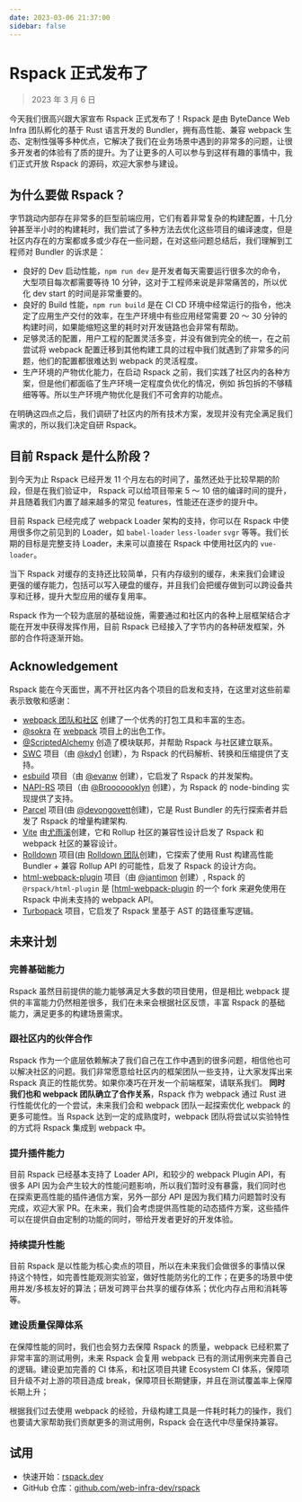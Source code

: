 ```yaml
---
date: 2023-03-06 21:37:00
sidebar: false
---
```


# Rspack 正式发布了

> 2023 年 3 月 6 日

今天我们很高兴跟大家宣布 Rspack 正式发布了！Rspack 是由 ByteDance Web Infra 团队孵化的基于 Rust 语言开发的 Bundler，拥有高性能、兼容 webpack 生态、定制性强等多种优点，它解决了我们在业务场景中遇到的非常多的问题，让很多开发者的体验有了质的提升。为了让更多的人可以参与到这样有趣的事情中，我们正式开放 Rspack 的源码，欢迎大家参与建设。

## 为什么要做 Rspack？

字节跳动内部存在非常多的巨型前端应用，它们有着非常复杂的构建配置，十几分钟甚至半小时的构建耗时，我们尝试了多种方法去优化这些项目的编译速度，但是社区内存在的方案都或多或少存在一些问题，在对这些问题总结后，我们理解到工程师对 Bundler 的诉求是：

- 良好的 Dev 启动性能，`npm run dev` 是开发者每天需要运行很多次的命令，大型项目每次都需要等待 10 分钟，这对于工程师来说是非常痛苦的，所以优化 dev start 的时间是非常重要的。
- 良好的 Build 性能，`npm run build` 是在 CI CD 环境中经常运行的指令，他决定了应用生产交付的效率，在生产环境中有些应用经常需要 20 ～ 30 分钟的构建时间，如果能缩短这里的耗时对开发链路也会非常有帮助。
- 足够灵活的配置，用户工程的配置灵活多变，并没有做到完全的统一，在之前尝试将 webpack 配置迁移到其他构建工具的过程中我们就遇到了非常多的问题，他们的配置都很难达到 webpack 的灵活程度。
- 生产环境的产物优化能力，在启动 Rspack 之前，我们实践了社区内的各种方案，但是他们都面临了生产环境一定程度负优化的情况，例如 拆包拆的不够精细等等。所以生产环境产物优化是我们不可舍弃的功能点。

在明确这四点之后，我们调研了社区内的所有技术方案，发现并没有完全满足我们需求的，所以我们决定自研 Rspack。

## 目前 Rspack 是什么阶段？

到今天为止 Rspack 已经开发 11 个月左右的时间了，虽然还处于比较早期的阶段，但是在我们验证中， Rspack 可以给项目带来 5 ～ 10 倍的编译时间的提升，并且随着我们内置了越来越多的常见 features，性能还在逐步的提升中。

目前 Rspack 已经完成了 webpack Loader 架构的支持，你可以在 Rspack 中使用很多你之前见到的 Loader，如 `babel-loader` `less-loader` `svgr` 等等。我们长期的目标是完整支持 Loader，未来可以直接在 Rspack 中使用社区内的 `vue-loader`。

当下 Rspack 对缓存的支持还比较简单，只有内存级别的缓存，未来我们会建设更强的缓存能力，包括可以写入硬盘的缓存，并且我们会把缓存做到可以跨设备共享和迁移，提升大型应用的缓存复用率。

Rspack 作为一个较为底层的基础设施，需要通过和社区内的各种上层框架结合才能在开发中获得发挥作用，目前 Rspack 已经接入了字节内的各种研发框架，外部的合作将逐渐开始。

## Acknowledgement

Rspack 能在今天面世，离不开社区内各个项目的启发和支持，在这里对这些前辈表示致敬和感谢：

- [webpack 团队和社区](https://webpack.js.org/) 创建了一个优秀的打包工具和丰富的生态。
- [@sokra](https://github.com/sokra) 在 [webpack](https://github.com/webpack/webpack) 项目上的出色工作。
- [@ScriptedAlchemy](https://github.com/ScriptedAlchemy) 创造了模块联邦，并帮助 Rspack 与社区建立联系。
- [SWC](https://swc.rs/) 项目（由 [@kdy1](https://github.com/kdy1) 创建），为 Rspack 的代码解析、转换和压缩提供了支持。
- [esbuild](https://github.com/evanw/esbuild) 项目（由 [@evanw](https://github.com/evanw) 创建），它启发了 Rspack 的并发架构。
- [NAPI-RS](https://github.com/napi-rs/napi-rs) 项目（由 [@Brooooooklyn](https://github.com/Brooooooklyn) 创建），为 Rspack 的 node-binding 实现提供了支持。
- [Parcel](https://github.com/parcel-bundler/parcel) 项目(由 [@devongovett](https://github.com/devongovett)创建)，它是 Rust Bundler 的先行探索者并启发了 Rspack 的增量构建架构.
- [Vite](https://github.com/vitejs/vite) 由[尤雨溪](https://github.com/yyx990803)创建，它和 Rollup 社区的兼容性设计启发了 Rspack 和 webpack 社区的兼容设计。
- [Rolldown](https://github.com/rolldown-rs/rolldown) 项目(由 [Rolldown 团队](https://github.com/sponsors/rolldown-rs)创建)，它探索了使用 Rust 构建高性能 Bundler + 兼容 Rollup API 的可能性，启发了 Rspack 的设计方向。
- [html-webpack-plugin](https://github.com/jantimon/html-webpack-plugin) 项目（由 [@jantimon](https://github.com/jantimon) 创建）, Rspack 的 `@rspack/html-plugin` 是 [[html-webpack-plugin](https://github.com/jantimon/html-webpack-plugin) 的一个 fork 来避免使用在 Rspack 中尚未支持的 webpack API。
- [Turbopack](https://github.com/vercel/turbo) 项目，它启发了 Rspack 里基于 AST 的路径重写逻辑。

## 未来计划

### 完善基础能力

Rspack 虽然目前提供的能力能够满足大多数的项目使用，但是相比 webpack 提供的丰富能力仍然相差很多，我们在未来会根据社区反馈，丰富 Rspack 的基础能力，满足更多的构建场景需求。

### 跟社区内的伙伴合作

Rspack 作为一个底层依赖解决了我们自己在工作中遇到的很多问题，相信他也可以解决社区的问题。我们非常愿意给社区内的框架团队一些支持，让大家发挥出来 Rspack 真正的性能优势。如果你凑巧在开发一个前端框架，请联系我们。
**同时我们也和 webpack 团队确立了合作关系**，Rspack 作为 webpack 通过 Rust 进行性能优化的一个尝试，未来我们会和 webpack 团队一起探索优化 webpack 的更多可能性。当 Rspack 达到一定的成熟度时，webpack 团队将尝试以实验特性的方式将 Rspack 集成到 webpack 中。

### 提升插件能力

目前 Rspack 已经基本支持了 Loader API，和较少的 webpack Plugin API，有很多 API 因为会产生较大的性能问题影响，所以我们暂时没有暴露，我们同时也在探索更高性能的插件通信方案，另外一部分 API 是因为我们精力问题暂时没有完成，欢迎大家 PR。在未来，我们会考虑提供高性能的动态插件方案，这些插件可以在提供自由定制的功能的同时，带给开发者更好的开发体验。

### 持续提升性能

目前 Rspack 是以性能为核心卖点的项目，所以在未来我们会做很多的事情以保持这个特性，如完善性能观测实验室，做好性能防劣化的工作；在更多的场景中使用并发/多核友好的算法；研发可跨平台共享的缓存体系；优化内存占用和消耗等等。

### 建设质量保障体系

在保障性能的同时，我们也会努力去保障 Rspack 的质量，webpack 已经积累了非常丰富的测试用例，未来 Rspack 会复用 webpack 已有的测试用例来完善自己的逻辑。建设更加完善的 CI 体系，和社区项目共建 Ecosystem CI 体系，保障项目升级不对上游的项目造成 break，保障项目长期健康，并且在测试覆盖率上保障长期上升；

根据我们过去使用 webpack 的经验，升级构建工具是一件耗时耗力的操作，我们也要请大家帮助我们贡献更多的测试用例，Rspack 会在迭代中尽量保持兼容。

## 试用

- 快速开始：[rspack.dev](https://rspack.dev)
- GitHub 仓库：[github.com/web-infra-dev/rspack](https://github.com/web-infra-dev/rspack)
